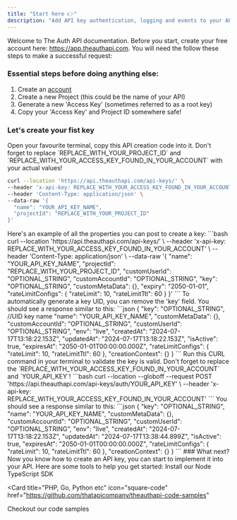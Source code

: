 ```yaml
---
title: "Start here 👉"
description: "Add API key authentication, logging and events to your API in minutes."
---
```


Welcome to The Auth API documentation. Before you start, create your free account here: https://app.theauthapi.com. You will need the follow these steps to make a successful request:

### Essential steps before doing anything else:

1. Create an [account](https://app.theauthapi.com)
2. Create a new Project (this could be the name of your API)
3. Generate a new 'Access Key' (sometimes referred to as a root key)
4. Copy your 'Access Key' and Project ID somewhere safe!

### Let's create your fist key

<Steps>
  <Step title="Create a key">
Open your favourite terminal, copy this API creation code into it. Don't forget to replace `REPLACE_WITH_YOUR_PROJECT_ID` and `REPLACE_WITH_YOUR_ACCESS_KEY_FOUND_IN_YOUR_ACCOUNT` with your actual values!

```bash
curl --location 'https://api.theauthapi.com/api-keys/' \
--header 'x-api-key: REPLACE_WITH_YOUR_ACCESS_KEY_FOUND_IN_YOUR_ACCOUNT' \
--header 'Content-Type: application/json' \
--data-raw '{
  "name": "YOUR_API_KEY_NAME",
  "projectId": "REPLACE_WITH_YOUR_PROJECT_ID"
}'
```

<Accordion title="All the properties...">
  Here's an example of all the properties you can post to create a key:
  ```bash
curl --location 'https://api.theauthapi.com/api-keys/' \
--header 'x-api-key: REPLACE_WITH_YOUR_ACCESS_KEY_FOUND_IN_YOUR_ACCOUNT' \
--header 'Content-Type: application/json' \
--data-raw '{
  "name": "YOUR_API_KEY_NAME",
  "projectId": "REPLACE_WITH_YOUR_PROJECT_ID",
  "customUserId": "OPTIONAL_STRING",
  "customAccountId": "OPTIONAL_STRING",
  "key": "OPTIONAL_STRING",
  "customMetaData": {},
  "expiry": "2050-01-01",
  "rateLimitConfigs": {
      "rateLimit": 10,
      "rateLimitTtl": 60
  }
}'
```
To automatically generate a key UID, you can remove the 'key' field.
</Accordion>

  </Step>
  <Step title="Server Response">
You should see a response similar to this:
```json
{
  "key": "OPTIONAL_STRING", //UID key name
  "name": "YOUR_API_KEY_NAME",
  "customMetaData": {},
  "customAccountId": "OPTIONAL_STRING",
  "customUserId": "OPTIONAL_STRING",
  "env": "live",
  "createdAt": "2024-07-17T13:18:22.153Z",
  "updatedAt": "2024-07-17T13:18:22.153Z",
  "isActive": true,
  "expiresAt": "2050-01-01T00:00:00.000Z",
  "rateLimitConfigs": { "rateLimit": 10, "rateLimitTtl": 60 },
  "creationContext": {}
}
```
  </Step>
  <Step title="Now validate the key">
 Run this CURL command in your terminal to validate the key is valid. Don't forget to replace the `REPLACE_WITH_YOUR_ACCESS_KEY_FOUND_IN_YOUR_ACCOUNT` and `YOUR_API_KEY`!
  ```bash
  curl --location --globoff --request POST 'https://api.theauthapi.com/api-keys/auth/YOUR_API_KEY' \
--header 'x-api-key: REPLACE_WITH_YOUR_ACCESS_KEY_FOUND_IN_YOUR_ACCOUNT'
  ```
  </Step>
   <Step title="Server Response">
You should see a response similar to this:
```json
{
  "key": "OPTIONAL_STRING",
  "name": "YOUR_API_KEY_NAME",
  "customMetaData": {},
  "customAccountId": "OPTIONAL_STRING",
  "customUserId": "OPTIONAL_STRING",
  "env": "live",
  "createdAt": "2024-07-17T13:18:22.153Z",
  "updatedAt": "2024-07-17T13:38:44.899Z",
  "isActive": true,
  "expiresAt": "2050-01-01T00:00:00.000Z",
  "rateLimitConfigs": { "rateLimit": 10, "rateLimitTtl": 60 },
  "creationContext": {}
}
```
  </Step>
</Steps>
### What next?
Now you know how to create an API key, you can start to implement it into your API. Here are some tools to help you get started:

<CardGroup>
<Card title='Build a express middleware in 2 minutes' icon='hand' href='"/guides/node-middlware-demo"'>
  
</Card>
<Card title='Using node?' icon='code' href='/libraries/npm-package'>
  Install our Node TypeScript SDK
</Card>

<Card
  title="PHP, Go, Python etc"
  icon="square-code"
  href="https://github.com/thatapicompany/theauthapi-code-samples"
>
  Checkout our code samples
</Card>
</CardGroup>
